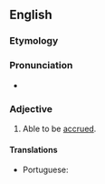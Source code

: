 ==English==

===Etymology===
{{suffix|accrue|able|lang=en}}

===Pronunciation===
* {{a|US}} {{IPA|/ə.ˈkɹu.ə.bəl/|lang=en}}

===Adjective===
{{en-adj}}
# Able to be [[accrued]].

====Translations====
{{trans-top|able to be accrued}}
* Portuguese: {{t|pt|acrescível}}
{{trans-mid}}
{{trans-bottom}}